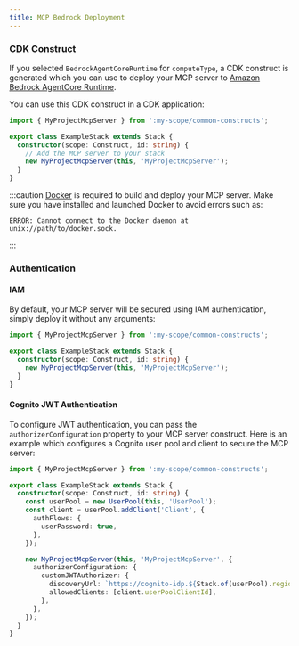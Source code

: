 ```yaml
---
title: MCP Bedrock Deployment
---
```

### CDK Construct

If you selected `BedrockAgentCoreRuntime` for `computeType`, a CDK construct is generated which you can use to deploy your MCP server to [Amazon Bedrock AgentCore Runtime](https://docs.aws.amazon.com/bedrock-agentcore/latest/devguide/agents-tools-runtime.html).

You can use this CDK construct in a CDK application:

```ts {6}
import { MyProjectMcpServer } from ':my-scope/common-constructs';

export class ExampleStack extends Stack {
  constructor(scope: Construct, id: string) {
    // Add the MCP server to your stack
    new MyProjectMcpServer(this, 'MyProjectMcpServer');
  }
}
```

:::caution
[Docker](https://www.docker.com/) is required to build and deploy your MCP server. Make sure you have installed and launched Docker to avoid errors such as:

```
ERROR: Cannot connect to the Docker daemon at unix://path/to/docker.sock.
```
:::

### Authentication

#### IAM

By default, your MCP server will be secured using IAM authentication, simply deploy it without any arguments:

```ts {5}
import { MyProjectMcpServer } from ':my-scope/common-constructs';

export class ExampleStack extends Stack {
  constructor(scope: Construct, id: string) {
    new MyProjectMcpServer(this, 'MyProjectMcpServer');
  }
}
```

#### Cognito JWT Authentication

To configure JWT authentication, you can pass the `authorizerConfiguration` property to your MCP server construct. Here is an example which configures a Cognito user pool and client to secure the MCP server:

```ts {14-17}
import { MyProjectMcpServer } from ':my-scope/common-constructs';

export class ExampleStack extends Stack {
  constructor(scope: Construct, id: string) {
    const userPool = new UserPool(this, 'UserPool');
    const client = userPool.addClient('Client', {
      authFlows: {
        userPassword: true,
      },
    });

    new MyProjectMcpServer(this, 'MyProjectMcpServer', {
      authorizerConfiguration: {
        customJWTAuthorizer: {
          discoveryUrl: `https://cognito-idp.${Stack.of(userPool).region}.amazonaws.com/${userPool.userPoolId}/.well-known/openid-configuration`,
          allowedClients: [client.userPoolClientId],
        },
      },
    });
  }
}
```